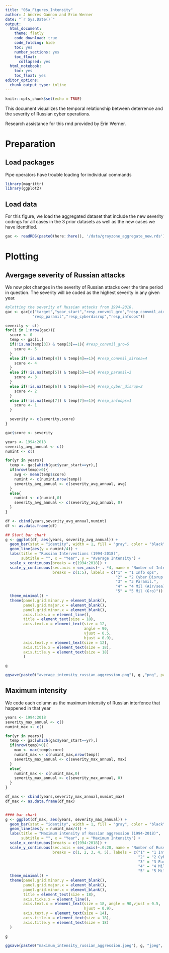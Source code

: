 ```yaml
---
title: "05a_Figures_Intensity"
author: J Andres Gannon and Erin Werner
date: "`r Sys.Date()`"
output:
  html_document:
    theme: flatly
    code_download: true
    code_folding: hide
    toc: yes
    number_sections: yes
    toc_float:
      collapsed: yes
  html_notebook:
    toc: yes
    toc_float: yes
editor_options:
  chunk_output_type: inline
---
```


```r
knitr::opts_chunk$set(echo = TRUE)
```

This document visualizes the temporal relationship between deterrence and the severity of Russian cyber operations.

Research assistance for this rmd provided by Erin Werner.

# Preparation
## Load packages
Pipe operators have trouble loading for individual commands
```r
library(magrittr)
library(ggplot2)
```

## Load data
For this figure, we load the aggregated dataset that include the new severity codings for all cases in the 3 prior datasets as well as the new cases we have identified.
```r
gac <- readRDS(paste0(here::here(), '/data/grayzone_aggregate_new.rds'))
```

# Plotting
## Avergage severity of Russian attacks
We now plot changes in the severity of Russian attacks over the time period in question. The severity will be coded as the highest severity in any given year.
```r
#plotting the severity of Russian attacks from 1994-2018.
gac <- gac[c("target","year_start","resp_convmil_gro","resp_convmil_airsea",
            "resp_paramil","resp_cyberdisrup","resp_infoops")]

severity <- c()
for(i in 1:nrow(gac)){
  score <- 0
  temp <- gac[i,]
  if(!is.na(temp[3]) & temp[3]==1){ #resp_convmil_gro=5
    score <- 5
  }
  else if(!is.na(temp[4]) & temp[4]==1){ #resp_convmil_airsea=4
    score <- 4
  }
  else if(!is.na(temp[5]) & temp[5]==1){ #resp_paramil=3
    score <- 3
  }
  else if(!is.na(temp[6]) & temp[6]==1){ #resp_cyber_disrup=2
    score <- 2
  }
  else if(!is.na(temp[7]) & temp[7]==1){ #resp_infoops=1
    score <- 1
  }

  severity <- c(severity,score)
}

gac$score <- severity

years <- 1994:2018
severity_avg_annual <- c()
numint <- c()

for(yr in years){
  temp <- gac[which(gac$year_start==yr),]
  if(nrow(temp)>0){
    avg <- mean(temp$score)
    numint <- c(numint,nrow(temp))
    severity_avg_annual <- c(severity_avg_annual, avg)
  }
  else{
    numint <- c(numint,0)
    severity_avg_annual <- c(severity_avg_annual, 0)
  }
}

df <- cbind(years,severity_avg_annual,numint)
df <- as.data.frame(df)

## Start bar chart
g <- ggplot(df, aes(years, severity_avg_annual)) +
  geom_bar(stat = "identity", width = 1, fill = "gray", color = "black") +
  geom_line(aes(y = numint/4)) +
  labs(title = "Russian Interventions (1994-2018)",
       subtitle = "", x = "Year", y = "Average Intensity") +
  scale_x_continuous(breaks = c(1994:2018)) +
  scale_y_continuous(sec.axis = sec_axis(~ . *4, name = "Number of Interventions"),
                     breaks = c(1:5), labels = c("1" = "1 Info ops",
                                                 "2" = "2 Cyber Disrup.",
                                                 "3" = "3 Paramil.",
                                                 "4" = "4 Mil (Air/sea)",
                                                 "5" = "5 Mil (Gro)")) +
  theme_minimal() +
  theme(panel.grid.minor.y = element_blank(),
        panel.grid.major.x = element_blank(),
        panel.grid.minor.x = element_blank(),
        axis.ticks.x = element_line(),
        title = element_text(size = 18),
        axis.text.x = element_text(size = 12, 
                                   angle = 90, 
                                   vjust = 0.5,
                                   hjust = 0.9),
        axis.text.y = element_text(size = 12),
        axis.title.x = element_text(size = 18),
        axis.title.y = element_text(size = 18)
        )

g

ggsave(paste0("average_intensity_russian_aggression.png"), g ,"png", path = paste0(here::here(), '/paper/figures/'), limitsize = FALSE)
```

## Maximum intensity
We code each column as the maximum intensity of Russian interfence that happened in that year
```r
years <- 1994:2018
severity_max_annual <- c()
numint_max <- c()

for(yr in years){
  temp <- gac[which(gac$year_start==yr),]
  if(nrow(temp)>0){
    max <- max(temp$score)
    numint_max <- c(numint_max,nrow(temp))
    severity_max_annual <- c(severity_max_annual, max)
  }
  else{
    numint_max <- c(numint_max,0)
    severity_max_annual <- c(severity_max_annual, 0)
  }
}

df_max <- cbind(years,severity_max_annual,numint_max)
df_max <- as.data.frame(df_max)


#### bar chart
g <- ggplot(df_max, aes(years, severity_max_annual)) +
  geom_bar(stat = "identity", width = 1, fill = "gray", color = "black") +
  geom_line(aes(y = numint_max/4)) +
  labs(title = "Maximum intensity of Russian aggression (1994-2018)",
       subtitle = "", x = "Year", y = "Maximum Intensity") +
  scale_x_continuous(breaks = c(1994:2018)) +
  scale_y_continuous(sec.axis = sec_axis(~.0:20, name = "Number of Russian Interventions"),
                     breaks = c(1, 2, 3, 4, 5), labels = c("1" = "1 Info ops",
                                                           "2" = "2 Cyber Disrup.",
                                                           "3" = "3 Paramil.",
                                                           "4" = "4 Mil (Air/sea)",
                                                           "5" = "5 Mil (Gro)")) +
  theme_minimal() +
  theme(panel.grid.minor.y = element_blank(),
        panel.grid.major.x = element_blank(),
        panel.grid.minor.x = element_blank(),
        title = element_text(size = 18),
        axis.ticks.x = element_line(),
        axis.text.x = element_text(size = 18, angle = 90,vjust = 0.5,
                                   hjust = 0.9),
        axis.text.y = element_text(size = 14),
        axis.title.x = element_text(size = 18),
        axis.title.y = element_text(size = 18)
  )

g

ggsave(paste0("maximum_intensity_russian_aggression.jpeg"), g, "jpeg", path = paste0(here::here(), '/paper/figures/'), limitsize = FALSE)
```
